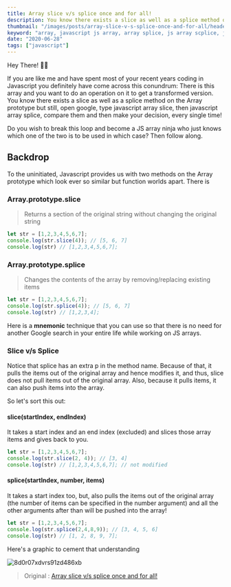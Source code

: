 ```yaml
---
title: Array slice v/s splice once and for all!
description: You know there exists a slice as well as a splice method on the Array prototype but still, open google, type javascript array slice, then javascript array splice, compare them and then make your decision, every single time!
thumbnail: "/images/posts/array-slice-v-s-splice-once-and-for-all/header.jpg"
keyword: "array, javascript js array, array splice, js array scplice, javascript array slice, array slice"
date: "2020-06-28"
tags: ["javascript"]
---
```


Hey There! 👋🏽

If you are like me and have spent most of your recent years coding in Javascript you definitely have come across this conundrum: There is this array and you want to do an operation on it to get a transformed version. You know there exists a slice as well as a splice method on the Array prototype but still, open google, type javascript array slice, then javascript array splice, compare them and then make your decision, every single time!

Do you wish to break this loop and become a JS array ninja who just knows which one of the two is to be used in which case? Then follow along.

## Backdrop

To the uninitiated, Javascript provides us with two methods on the Array prototype which look ever so similar but function worlds apart. There is

### Array.prototype.slice
> Returns a section of the original string without changing the original string

```javascript
let str = [1,2,3,4,5,6,7];
console.log(str.slice(4)); // [5, 6, 7]
console.log(str) // [1,2,3,4,5,6,7];
```

### Array.prototype.splice
> Changes the contents of the array by removing/replacing existing items

```javascript
let str = [1,2,3,4,5,6,7];
console.log(str.splice(4)); // [5, 6, 7]
console.log(str) // [1,2,3,4];
```
 

Here is a __mnemonic__ technique that you can use so that there is no need for another Google search in your entire life while working on JS arrays.

### Slice v/s Splice
Notice that splice has an extra p in the method name. Because of that, it pulls the items out of the original array and hence modifies it, and thus, slice does not pull items out of the original array.
Also, because it pulls items, it can also push items into the array.

So let's sort this out:

#### slice(startIndex, endIndex)
It takes a start index and an end index (excluded) and slices those array items and gives back to you.

```javascript
let str = [1,2,3,4,5,6,7];
console.log(str.slice(2, 4)); // [3, 4]
console.log(str) // [1,2,3,4,5,6,7]; // not modified
```

#### splice(startIndex, number, items)
It takes a start index too, but, also pulls the items out of the original array (the number of items can be specified in the number argument) and all the other arguments after than will be pushed into the array!

```javascript
let str = [1,2,3,4,5,6,7];
console.log(str.splice(2,4,8,9)); // [3, 4, 5, 6]
console.log(str) // [1, 2, 8, 9, 7];
```

Here's a graphic to cement that understanding

![8d0r07xdvrs91zd486xb](/images/posts/array-slice-v-s-splice-once-and-for-all/image1.png)



> Original : [Array slice v/s splice once and for all!](https://dev.to/comscience/string-slice-v-s-splice-once-and-for-all-159l "Array slice v/s splice once and for all!")